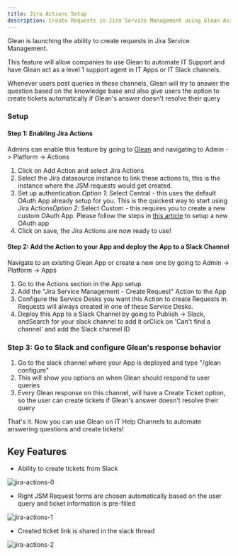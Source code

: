 ```yaml
---
title: Jira Actions Setup
description: Create Requests in Jira Service Management using Glean Assistant
---
```


Glean is launching the ability to create requests in Jira Service Management.

This feature will allow companies to use Glean to automate IT Support and have Glean act as a level 1 support agent in IT Apps or IT Slack channels.

Whenever users post queries in these channels, Glean will try to answer the question based on the knowledge base and also give users the option to create tickets automatically if Glean's answer doesn't resolve their query

### Setup

#### Step 1: Enabling Jira Actions

Admins can enable this feature by going to [Glean](https://app.glean.com/admin/platform/tools) and navigating to Admin -> Platform -> Actions

1. Click on Add Action and select Jira Actions
2. Select the Jira datasource instance to link these actions to, this is the instance where the JSM requests would get created.
3. Set up authentication.*Option 1*: Select Central - this uses the default OAuth App already setup for you. This is the quickest way to start using Jira Actions*Option 2*: Select Custom - this requires you to create a new custom OAuth App. Please follow the steps in [this article](https://help.glean.com/en/articles/9006099-jira-custom-authentication-setup) to setup a new OAuth app
4. Click on save, the Jira Actions are now ready to use!

#### Step 2: Add the Action to your App and deploy the App to a Slack Channel

Navigate to an existing Glean App or create a new one by going to Admin -> Platform -> Apps

1. Go to the Actions section in the App setup
2. Add the "Jira Service Management - Create Request" Action to the App
3. Configure the Service Desks you want this Action to create Requests in. Requests will always created in one of these Service Desks.
4. Deploy this App to a Slack Channel by going to Publish -> Slack, andSearch for your slack channel to add it orClick on 'Can't find a channel' and add the Slack channel ID

### Step 3: Go to Slack and configure Glean's response behavior

1. Go to the slack channel where your App is deployed and type "/glean configure"
2. This will show you options on when Glean should respond to user queries
3. Every Glean response on this channel, will have a Create Ticket option, so the user can create tickets if Glean's answer doesn't resolve their query

That's it. Now you can use Glean on IT Help Channels to automate answering questions and create tickets!

## Key Features

* Ability to create tickets from Slack

![jira-actions-0](/images/administration/jira-actions-setup-0.png)

* Right JSM Request forms are chosen automatically based on the user query and ticket information is pre-filled

![jira-actions-1](/images/administration/jira-actions-setup-1.png)

* Created ticket link is shared in the slack thread

![jira-actions-2](/images/administration/jira-actions-setup-2.png)
